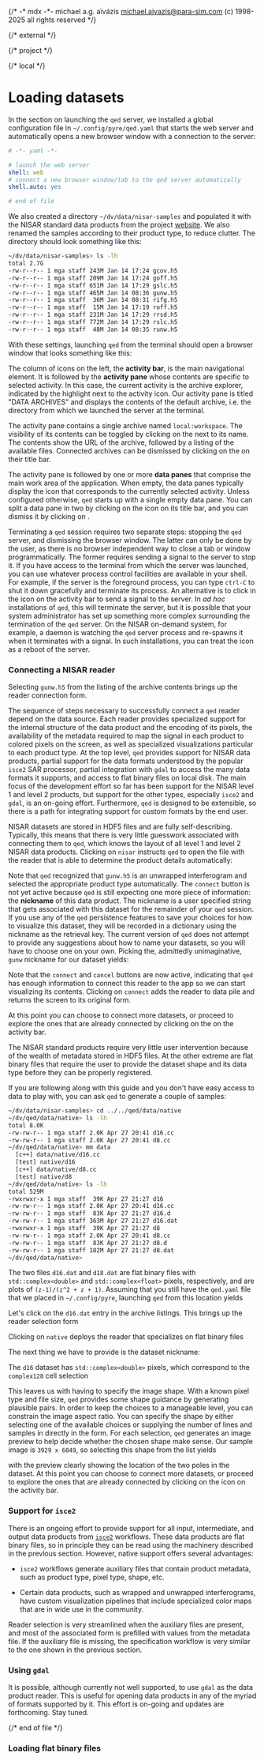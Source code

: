{/*
    -* mdx -*-
    michael a.g. aïvázis <michael.aivazis@para-sim.com>
    (c) 1998-2025 all rights reserved
*/}

{/* external */}

{/* project */}

{/* local */}


# <a name="readers" />Loading datasets

In the section on <Link to="intro#launching">launching</Link> the `qed` server, we installed a
global configuration file in `~/.config/pyre/qed.yaml` that starts the web server and
automatically opens a new browser window with a connection to the server:

``` yaml
# -*- yaml -*-

# launch the web server
shell: web
# connect a new browser window/tab to the qed server automatically
shell.auto: yes

# end of file
```

We also created a directory `~/dv/data/nisar-samples` and populated it with the NISAR standard data
products from the project [website](https://nisar.jpl.nasa.gov/data/sample-data/). We also renamed
the samples according to their product type, to reduce clutter. The directory should look something
like this:

``` bash
~/dv/data/nisar-samples> ls -lh
total 2.7G
-rw-r--r-- 1 mga staff 243M Jan 14 17:24 gcov.h5
-rw-r--r-- 1 mga staff 209M Jan 14 17:24 goff.h5
-rw-r--r-- 1 mga staff 651M Jan 14 17:29 gslc.h5
-rw-r--r-- 1 mga staff 465M Jan 14 08:36 gunw.h5
-rw-r--r-- 1 mga staff  36M Jan 14 08:31 rifg.h5
-rw-r--r-- 1 mga staff  15M Jan 14 17:19 roff.h5
-rw-r--r-- 1 mga staff 231M Jan 14 17:29 rrsd.h5
-rw-r--r-- 1 mga staff 772M Jan 14 17:29 rslc.h5
-rw-r--r-- 1 mga staff  48M Jan 14 08:35 runw.h5
```

With these settings, launching `qed` from the terminal should open a browser window that looks
something like this:

<Screenshot src="figures/qed-archives-empty.png" width="100%" />

The column of icons on the left, the **activity bar**, is the main navigational element. It is
followed by the **activity pane** whose contents are specific to selected activity. In this case,
the current activity is the archive explorer, indicated by the highlight next to the activity icon.
Our activity pane is titled "DATA ARCHIVES" and displays the contents of the default archive, i.e.
the directory from which we launched the server at the terminal.

The activity pane contains a single archive named `local:workspace`. The visibility of its contents
can be toggled by clicking on the <Badge><Chevron /></Badge> next to its name. The contents show the
URL of the archive, followed by a listing of the available files. Connected archives can be
dismissed by clicking on the <Badge><X /></Badge> on their title bar.

The activity pane is followed by one or more **data panes** that comprise the main work area of the
application. When empty, the data panes typically display the icon that corresponds to the currently
selected activity. Unless configured otherwise, `qed` starts up with a single empty data pane. You
can split a data pane in two by clicking on the <Badge><Split /></Badge> icon on its title bar, and
you can dismiss it by clicking on <Badge><X /></Badge>.

Terminating a `qed` session requires two separate steps: stopping the `qed` server, and dismissing
the browser window. The latter can only be done by the user, as there is no browser independent way
to close a tab or window programmatically. The former requires sending a signal to the server to
stop it. If you have access to the terminal from which the server was launched, you can use whatever
process control facilities are available in your shell. For example, if the server is the foreground
process, you can type `ctrl-C` to shut it down gracefully and terminate its process. An alternative
is to click in the <Badge><Skull /></Badge> icon on the activity bar to send a signal to the server.
In *ad hoc* installations of `qed`, this will terminate the server, but it is possible that your
system administrator has set up something more complex surrounding the termination of the `qed`
server. On the NISAR on-demand system, for example, a daemon is watching the `qed` server process
and re-spawns it when it terminates with a signal. In such installations, you can treat the
<Badge><Skull/></Badge> icon as a reboot of the server.

### <a name="#readers.nisar" />Connecting a NISAR reader

Selecting `gunw.h5` from the listing of the archive contents brings up the reader connection form.

<Screenshot src="figures/qed-nisar-entry.png" width="100%" />

The sequence of steps necessary to successfully connect a `qed` reader depend on the data source.
Each reader provides specialized support for the internal structure of the data product and the
encoding of its pixels, the availability of the metadata required to map the signal in each product
to colored pixels on the screen, as well as specialized visualizations particular to each product
type. At the top level, `qed` provides support for NISAR data products, partial support for the data
formats understood by the popular `isce2` SAR processor, partial integration with `gdal` to access
the many data formats it supports, and access to flat binary files on local disk. The main focus of
the development effort so far has been support for the NISAR level 1 and level 2 products, but
support for the other types, especially `isce2` and `gdal`, is an on-going effort. Furthermore,
`qed` is designed to be extensible, so there is a path for integrating support for custom formats
by the end user.

NISAR datasets are stored in HDF5 files and are fully self-describing. Typically, this means that
there is very little guesswork associated with connecting them to `qed`, which knows the layout of
all level 1 and level 2 NISAR data products. Clicking on `nisar` instructs `qed` to open the file
with the reader that is able to determine the product details automatically:

<Screenshot src="figures/qed-nisar-product.png" width="100%" />

Note that `qed` recognized that `gunw.h5` is an unwrapped interferogram and selected the appropriate
product type automatically. The `connect` button is not yet active because `qed` is still expecting
one more piece of information: the **nickname** of this data product. The nickname is a user
specified string that gets associated with this dataset for the remainder of your `qed` session. If
you use any of the `qed` persistence features to save your choices for how to visualize this
dataset, they will be recorded in a dictionary using the nickname as the retrieval key. The current
version of `qed` does not attempt to provide any suggestions about how to name your datasets, so you
will have to choose one on your own. Picking the, admittedly unimaginative, `gunw` nickname for our
dataset yields:

<Screenshot src="figures/qed-nisar-nickname.png" width="100%" />

Note that the `connect` and `cancel` buttons are now active, indicating that `qed` has enough
information to connect this reader to the app so we can start visualizing its contents. Clicking
on `connect` adds the reader to data pile and returns the screen to its original form.

<Screenshot src="figures/qed-archives-empty.png" width="100%" />

At this point you can choose to connect more datasets, or proceed to explore the ones
that are already connected by clicking on the <Badge><Data /></Badge> on the activity bar.

### <a name="#readers.flat" />Loading flat binary files

The NISAR standard products require very little user intervention because of the wealth of metadata
stored in HDF5 files. At the other extreme are flat binary files that require the user to provide
the dataset shape and its data type before they can be properly registered.

If you are following along with this guide and you don't have easy access to data to play with, you
can ask `qed` to generate a couple of samples:

``` bash
~/dv/data/nisar-samples> cd ../../qed/data/native
~/dv/qed/data/native> ls -lh
total 8.0K
-rw-rw-r-- 1 mga staff 2.0K Apr 27 20:41 d16.cc
-rw-rw-r-- 1 mga staff 2.0K Apr 27 20:41 d8.cc
~/dv/qed/data/native> mm data
  [c++] data/native/d16.cc
  [test] native/d16
  [c++] data/native/d8.cc
  [test] native/d8
~/dv/qed/data/native> ls -lh
total 529M
-rwxrwxr-x 1 mga staff  39K Apr 27 21:27 d16
-rw-rw-r-- 1 mga staff 2.0K Apr 27 20:41 d16.cc
-rw-rw-r-- 1 mga staff  83K Apr 27 21:27 d16.d
-rw-rw-r-- 1 mga staff 363M Apr 27 21:27 d16.dat
-rwxrwxr-x 1 mga staff  39K Apr 27 21:27 d8
-rw-rw-r-- 1 mga staff 2.0K Apr 27 20:41 d8.cc
-rw-rw-r-- 1 mga staff  83K Apr 27 21:27 d8.d
-rw-rw-r-- 1 mga staff 182M Apr 27 21:27 d8.dat
~/dv/qed/data/native>
```

The two files `d16.dat` and `d18.dat` are flat binary files with `std::complex<double>` and
`std::complex<float>` pixels, respectively, and are plots of `(z-1)/(z^2 + z + 1)`. Assuming that
you still have the `qed.yaml` file that we placed in `~/.config/pyre`, launching `qed` from this
location yields

<Screenshot src="figures/qed-flat-empty.png" width="100%" />

Let's click on the `d16.dat` entry in the archive listings. This brings up the reader selection form

<Screenshot src="figures/qed-flat-entry.png" width="100%" />

Clicking on `native` deploys the reader that specializes on flat binary files

<Screenshot src="figures/qed-flat-product.png" width="100%" />

The next thing we have to provide is the dataset nickname:

<Screenshot src="figures/qed-flat-nickname.png" width="100%" />

The `d16` dataset has `std::complex<double>` pixels, which correspond to the `complex128` cell
selection

<Screenshot src="figures/qed-flat-cell.png" width="100%" />

This leaves us with having to specify the image shape. With a known pixel type and file size, `qed`
provides some shape guidance by generating plausible pairs. In order to keep the choices to a
manageable level, you can constrain the image aspect ratio. You can specify the shape by either
selecting one of the available choices or supplying the number of lines and samples in directly in
the form. For each selection, `qed` generates an image preview to help decide whether the chosen
shape make sense. Our sample image is `3929 x 6049`, so selecting this shape from the list yields

<Screenshot src="figures/qed-flat-shape.png" width="100%" />

with the preview clearly showing the location of the two poles in the dataset. At this point you can
choose to connect more datasets, or proceed to explore the ones that are already connected by
clicking on the <Badge><Data /></Badge> icon on the activity bar.

### <a name="#readers.isce2" />Support for `isce2`

There is an ongoing effort to provide support for all input, intermediate, and output data products
from [`isce2`]() workflows. These data products are flat binary files, so in principle they can be
read using the machinery described in the previous section. However, native support offers several
advantages:

* `isce2` workflows generate auxiliary files that contain product metadata, such as product
  type, pixel type, shape, etc.

* Certain data products, such as wrapped and unwrapped interferograms, have custom visualization
  pipelines that include specialized color maps that are in wide use in the community.

Reader selection is very streamlined when the auxiliary files are present, and most of the
associated form is prefilled with values from the metadata file. If the auxiliary file is missing,
the specification workflow is very similar to the one shown in the previous section.

### <a name="#readers.gdal" />Using `gdal`

It is possible, although currently not well supported, to use `gdal` as the data product reader.
This is useful for opening data products in any of the myriad of formats supported by it. This
effort is on-going and updates are forthcoming. Stay tuned.

{/* end of file */}
